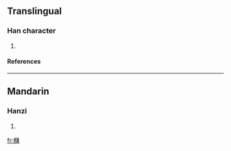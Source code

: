 ==Translingual==
===Han character===
{{Han char|rn=75|rad=木|as=11|sn=15|four=4599<sub>6</sub>|canj=木弓中田 (DNLW)}}
# {{defn|Han|sort=木11}}
====References====
{{Han ref|kx=0549.040|dkj=15403|hdz=21271.060|uh=6A04|ud=27140|bh=E5E7|bd=58855}}

----
==Mandarin==
===Hanzi===
{{cmn-hanzi|pin=[[chén]] (chen2)|wg=ch'en<sup>2</sup>}}
# {{defn|Mandarin}}

[[fr:樄]]